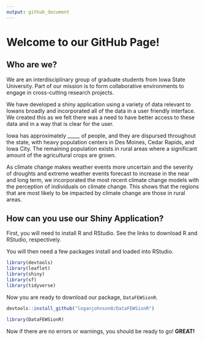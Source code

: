 ```yaml
---
output: github_document
---
```

<!-- README.md is generated from README.Rmd. Please edit that file -->

# Welcome to our GitHub Page!

## Who are we?
We are an interdisciplinary group of graduate students from Iowa State University.
Part of our mission is to form collaborative environments to engage in cross-cutting 
research projects.

We have developed a shiny application using a variety of data relevant to Iowans broadly
and incorporated all of the data in a user friendly interface. We created this as we 
felt there was a need to have better access to these data and in a way that is clear for the user.

Iowa has approximately _____ of people, and they are dispursed throughout the state, with heavy population centers in 
Des Moines, Cedar Rapids, and Iowa City. The remaining population exists in rural areas where a significant amount of the 
agricultural crops are grown. 

As climate change makes weather events more uncertain and the severity of droughts and extreme weather events forecast to increase
in the near and long term, we incorporated the most recent climate change models with the perception of individuals on 
climate change. This shows that the regions that are most likely to be impacted by climate change are those in rural areas.

## How can you use our Shiny Application?

First, you will need to install R and RStudio. See the links to download R and RStudio, respectively.

You will then need a few packages install and loaded into RStudio.

```r
library(devtools)
library(leaflet)
library(shiny)
library(sf)
library(tidyverse)
```

Now you are ready to download our package, `DataFEWSionR`. 

```r

devtools::install_github("loganjohnson0/DataFEWSionR")

library(DataFEWSionR)
```

Now if there are no errors or warnings, you should be ready to go! <b> GREAT! </b>




